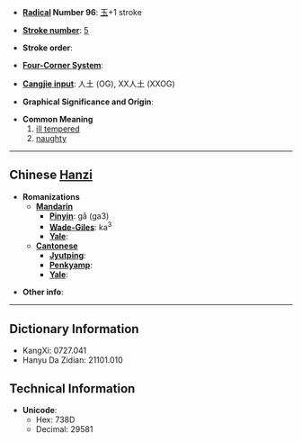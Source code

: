 * '''[[Wiktionary:Chinese radical index| Radical]] Number 96''': [[Wiktionary:Chinese radical index 玉|玉]]+1 stroke

* '''[[Wiktionary:Chinese total strokes index|Stroke number]]''': [[Wiktionary:Chinese total strokes index 5|5]]

* '''Stroke order''': 

* '''[[Wiktionary:Chinese four corner index|Four-Corner System]]''': 

* '''[[Wiktionary:Chinese Cangjie index|Cangjie input]]''': 人土 (OG), XX人土 (XXOG)

* '''Graphical Significance and Origin''': 

* '''Common Meaning'''
*#[[ill tempered]]
*# [[naughty]]

----

== Chinese [[Hanzi]] ==

* '''Romanizations'''
** '''[[Mandarin]]'''
*** '''[[Pinyin]]''': gǎ (ga3)
*** '''[[Wade-Giles]]''': ka<sup>3</sup>
*** '''[[Yale]]''': 
** '''[[Cantonese]]'''
*** '''[[Jyutping]]''':
*** '''[[Penkyamp]]''': 
*** '''[[Yale]]''': 

* '''Other info''': 

----

== Dictionary Information ==

* KangXi: 0727.041
* Hanyu Da Zidian: 21101.010

== Technical Information ==

* '''Unicode''':
** Hex: 738D
** Decimal: 29581